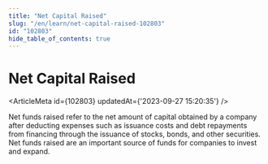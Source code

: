 ```yaml
---
title: "Net Capital Raised"
slug: "/en/learn/net-capital-raised-102803"
id: "102803"
hide_table_of_contents: true
---
```



# Net Capital Raised

<ArticleMeta id={102803} updatedAt={'2023-09-27 15:20:35'} />
<div className='border-solid border-b border-t-0 my-4 border-[var(--ifm-color-gray-300)]' />

Net funds raised refer to the net amount of capital obtained by a company after deducting expenses such as issuance costs and debt repayments from financing through the issuance of stocks, bonds, and other securities. Net funds raised are an important source of funds for companies to invest and expand.
